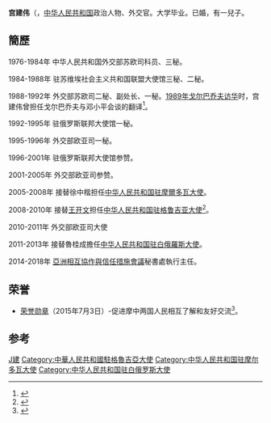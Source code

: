 {{Infobox person
|姓名=宫建伟
|图像=
|出生日期=1954年
|出生地=
|死亡日期=
|死亡地=
|母校=
|职业=外交官
|民族=汉族
|奖项= {{荣誉勋章 (摩尔多瓦)}}}}
'''宫建伟'''（{{bd|1954年|9月|}}，[[中华人民共和国|中华人民共和国]]政治人物、外交官。大学毕业。已婚，有一兒子。

==簡歷==

1976-1984年 中华人民共和国外交部苏欧司科员、三秘。

1984-1988年 驻苏维埃社会主义共和国联盟大使馆三秘、二秘。

1988-1992年 外交部苏欧司二秘、副处长、一秘。[[1989年戈尔巴乔夫访华|1989年戈尔巴乔夫访华]]时，宫建伟曾担任戈尔巴乔夫与邓小平会谈的翻译<ref>{{cite web|author=李景贤|title=邓小平与戈尔巴乔夫会见追忆|url=http://www.mfa.gov.cn/chn/pds/ziliao/wjrw/2167/2171/t9226.htm|publisher=中国共产党新闻|accessdate=2020-07-05}}</ref>。

1992-1995年 驻俄罗斯联邦大使馆一秘。

1995-1996年 外交部欧亚司一秘。

1996-2001年 驻俄罗斯联邦大使馆参赞。

2001-2005年 外交部欧亚司参赞。

2005-2008年 接替徐中楷担任[[中国驻摩爾多瓦大使列表|中华人民共和国驻摩爾多瓦大使]]。

2008-2010年 接替[[王开文|王开文]]担任[[中国驻格鲁吉亚大使列表|中华人民共和国驻格鲁吉亚大使]]<ref>{{cite web|author=中华人民共和国外交部|title=中国驻格鲁吉亚历任大使|url=http://www.mfa.gov.cn/chn/pds/ziliao/wjrw/2167/2171/t9226.htm|publisher=中华人民共和国外交部|accessdate=2012-03-03}}</ref>。

2010-2011年 外交部欧亚司大使

2011-2013年 接替魯桂成擔任[[中国驻白俄羅斯大使列表|中华人民共和国驻白俄羅斯大使]]。

2014-2018年 [[亞洲相互協作與信任措施會議|亞洲相互協作與信任措施會議]]秘書處執行主任。

==荣誉==
*[[荣誉勋章_(摩尔多瓦)|荣誉勋章]]（2015年7月3日）-促进摩中两国人民相互了解和友好交流<ref>{{cite news|title=驻摩尔多瓦大使宫建伟向摩领导人辞行|url=http://md.china-embassy.org/chn/zmgx/t475539.htm|publisher=中华人民共和国驻摩尔多瓦共和国大使馆|date=2008年7月17日|accessdate=2019年7月3日|archive-date=2019年7月3日|archive-url=https://web.archive.org/web/20190703080319/http://md.china-embassy.org/chn/zmgx/t475539.htm|dead-url=no}}</ref>。
== 参考 ==
{{reflist}}

{{start box}}
{{s-dip}}
{{succession box|[[徐中楷|徐中楷]]|[[施隆壯|施隆壯]]|[[中國駐摩爾多瓦大使列表|中華人民共和國駐摩爾多瓦大使]]|2005年11月－2008年7月}}
{{succession box|[[王开文|王开文]]|[[陈建福|陈建福]]|[[中国驻格鲁吉亚大使列表|中华人民共和国驻格鲁吉亚大使]]|2008年9月－2010年10月}}
{{succession box|[[魯桂成|魯桂成]]|[[崔啟明|崔啟明]]|[[中國駐白俄羅斯大使列表|中華人民共和國駐白俄羅斯大使]]|2012年1月－2013年12月}}
{{end box}}
{{Authority control}}
{{DEFAULTSORT:Gong Jianwei}}
[[Category:宫姓|J建]]
[[Category:中華人民共和國駐格魯吉亞大使|Category:中華人民共和國駐格魯吉亞大使]]
[[Category:中华人民共和国驻摩尔多瓦大使|Category:中华人民共和国驻摩尔多瓦大使]]
[[Category:中华人民共和国驻白俄罗斯大使|Category:中华人民共和国驻白俄罗斯大使]]